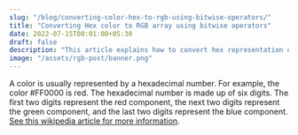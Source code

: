 ```yaml
---
slug: "/blog/converting-color-hex-to-rgb-using-bitwise-operators/"
title: "Converting Hex color to RGB array using bitwise operators"
date: 2022-07-15T00:01:00+05:30
draft: false
description: "This article explains how to convert hex representation of color to RGBA (red, green, blue, alpha) array using bitwise operators."
image: "/assets/rgb-post/banner.png"
---
```



A color is usually represented by a hexadecimal number. For example,
the color <ColoredText color="#FF0000">#FF0000</ColoredText> is red.
The hexadecimal number is made up of six digits. The first two digits
represent the red component, the next two digits represent the green
component, and the last two digits represent the blue component.
[See this wikipedia article for more information](https://en.wikipedia.org/w/index.php?title=Hex_color).

<ColorChangeText defaultColor={DefaultMainColor}/>
